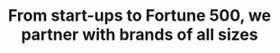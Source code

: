 ---
title: From start-ups to Fortune 500, we partner with brands of all sizes
images:
    - '/assets/img/th-1/brand-1.png'
    - '/assets/img/th-1/brand-2.png'
    - '/assets/img/th-1/brand-3.png'
    - '/assets/img/th-1/brand-4.png'
    - '/assets/img/th-1/brand-5.png'
    - '/assets/img/th-1/brand-1.png'
    - '/assets/img/th-1/brand-2.png'
    - '/assets/img/th-1/brand-3.png'
    - '/assets/img/th-1/brand-4.png'
    - '/assets/img/th-1/brand-5.png' 
---